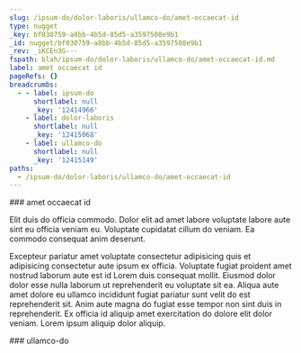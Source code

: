 ```yaml
---
slug: /ipsum-do/dolor-laboris/ullamco-do/amet-occaecat-id
type: nugget
_key: bf030759-a8bb-4b5d-85d5-a3597508e9b1
_id: nugget/bf030759-a8bb-4b5d-85d5-a3597508e9b1
_rev: _iKCEn3G---
fspath: blah/ipsum-do/dolor-laboris/ullamco-do/amet-occaecat-id.md
label: amet occaecat id
pageRefs: {}
breadcrumbs:
  - - label: ipsum-do
      shortlabel: null
      _key: '12414966'
    - label: dolor-laboris
      shortlabel: null
      _key: '12415068'
    - label: ullamco-do
      shortlabel: null
      _key: '12415149'
paths:
  - /ipsum-do/dolor-laboris/ullamco-do/amet-occaecat-id
---
```


<NuggetArea>
<Nugget slug="/ipsum-do/dolor-laboris/ullamco-do/amet-occaecat-id" type="nugget" _key="bf030759-a8bb-4b5d-85d5-a3597508e9b1" _id="nugget/bf030759-a8bb-4b5d-85d5-a3597508e9b1" _rev="_iKCEn3G---" fspath="blah/ipsum-do/dolor-laboris/ullamco-do/amet-occaecat-id.md" label="amet occaecat id" paths="/ipsum-do/dolor-laboris/ullamco-do/amet-occaecat-id">
<NuggetBody>
### amet occaecat id

Elit duis do officia commodo. Dolor elit ad amet labore voluptate labore aute sint eu officia veniam eu. Voluptate cupidatat cillum do veniam. Ea commodo consequat anim deserunt.

Excepteur pariatur amet voluptate consectetur adipisicing quis et adipisicing consectetur aute ipsum ex officia. Voluptate fugiat proident amet nostrud laborum aute est id Lorem duis consequat mollit. Eiusmod dolor dolor esse nulla laborum ut reprehenderit eu voluptate sit ea. Aliqua aute amet dolore eu ullamco incididunt fugiat pariatur sunt velit do est reprehenderit sit. Anim aute magna do fugiat esse tempor non sint duis in reprehenderit. Ex officia id aliquip amet exercitation do dolore elit dolor veniam. Lorem ipsum aliquip dolor aliquip.

</NuggetBody>
<Breadcrumbs>
<Crumbs>
<Crumb _key="12414966" label="ipsum-do" /><Crumb _key="12415068" label="dolor-laboris" /><Crumb _key="12415149" label="ullamco-do" />
</Crumbs>
</Breadcrumbs>
</Nugget>

<NuggetsInbound>
</NuggetsInbound>
<NuggetsOutbound>
</NuggetsOutbound>
</NuggetArea>
<PassagesInbound>
<Passage direction="inbound" type="passage" _key="12415149" _id="passage/12415149" _rev="_iKCEn3C--A" label="ullamco-do" passage="ullamco-do" fspath="blah/ipsum-do/dolor-laboris/ullamco-do" paths="/ipsum-do/dolor-laboris/ullamco-do" slug="/ipsum-do/dolor-laboris/ullamco-do">
<NuggetBody>
### ullamco-do

</NuggetBody>
<Breadcrumbs>
<Crumbs>
<Crumb _key="12414966" label="ipsum-do" /><Crumb _key="12415068" label="dolor-laboris" />
</Crumbs>
</Breadcrumbs>
</Passage>

</PassagesInbound>
<PassagesOutbound>
</PassagesOutbound>